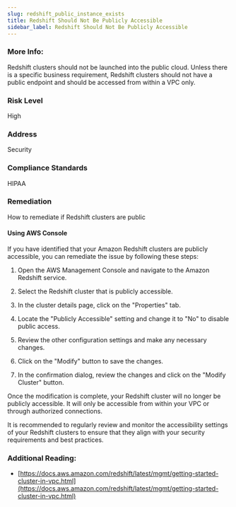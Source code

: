 ```yaml
---
slug: redshift_public_instance_exists
title: Redshift Should Not Be Publicly Accessible
sidebar_label: Redshift Should Not Be Publicly Accessible
---
```


### More Info:

Redshift clusters should not be launched into the public cloud. Unless there is a specific business requirement, Redshift clusters should not have a public endpoint and should be accessed from within a VPC only.

### Risk Level

High

### Address

Security

### Compliance Standards

HIPAA

### Remediation

How to remediate if Redshift clusters are public

#### Using AWS Console

If you have identified that your Amazon Redshift clusters are publicly accessible, you can remediate the issue by following these steps:

1. Open the AWS Management Console and navigate to the Amazon Redshift service.

2. Select the Redshift cluster that is publicly accessible.

3. In the cluster details page, click on the "Properties" tab.

4. Locate the "Publicly Accessible" setting and change it to "No" to disable public access.

5. Review the other configuration settings and make any necessary changes.

6. Click on the "Modify" button to save the changes.

7. In the confirmation dialog, review the changes and click on the "Modify Cluster" button.

Once the modification is complete, your Redshift cluster will no longer be publicly accessible. It will only be accessible from within your VPC or through authorized connections.

It is recommended to regularly review and monitor the accessibility settings of your Redshift clusters to ensure that they align with your security requirements and best practices.

### Additional Reading:

- [https://docs.aws.amazon.com/redshift/latest/mgmt/getting-started-cluster-in-vpc.html](https://docs.aws.amazon.com/redshift/latest/mgmt/getting-started-cluster-in-vpc.html) 

